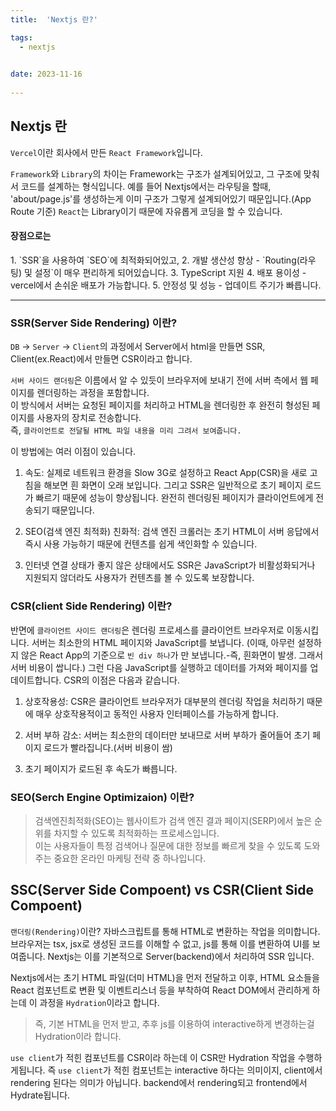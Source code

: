 ```yaml
---
title:  'Nextjs 란?'

tags:
  - nextjs
  

date: 2023-11-16
 
---
```


## Nextjs 란

`Vercel`이란 회사에서 만든 `React Framework`입니다.

`Framework`와 `Library`의 차이는 Framework는 구조가 설계되어있고, 그 구조에 맞춰서 코드를 설계하는 형식입니다.
예를 들어 Nextjs에서는 라우팅을 할때, 'about/page.js'를 생성하는게 이미 구조가 그렇게 설계되어있기 때문입니다.(App Route 기준)
`React`는 Library이기 때문에 자유롭게 코딩을 할 수 있습니다.

<h4>장점으로는 <br/></h4>
1. `SSR`을 사용하여 `SEO`에 최적화되어있고,
2. 개발 생산성 향상 - `Routing(라우팅) 및 설정`이 매우 편리하게 되어있습니다.
3. TypeScript 지원
4. 배포 용이성 - vercel에서 손쉬운 배포가 가능합니다.
5. 안정성 및 성능 - 업데이트 주기가 빠릅니다.

---


### SSR(Server Side Rendering) 이란?

`DB` -> `Server` -> `Client`의 과정에서 Server에서 html을 만들면 SSR, Client(ex.React)에서 만들면 CSR이라고 합니다.

`서버 사이드 랜더링`은 이름에서 알 수 있듯이 브라우저에 보내기 전에 서버 측에서 웹 페이지를 렌더링하는 과정을 포함합니다.<br/>
이 방식에서 서버는 요청된 페이지를 처리하고 HTML을 렌더링한 후 완전히 형성된 페이지를 사용자의 장치로 전송합니다. <br/>
즉, `클라이언트로 전달될 HTML 파일 내용을 미리 그려서 보여줍니다.`

이 방법에는 여러 이점이 있습니다.

1. 속도: 실제로 네트워크 환경을 Slow 3G로 설정하고 React App(CSR)을 새로 고침을 해보면 흰 화면이 오래 보입니다.
그리고 SSR은 일반적으로 초기 페이지 로드가 빠르기 때문에 성능이 향상됩니다. 완전히 렌더링된 페이지가 클라이언트에게 전송되기 때문입니다.

2. SEO(검색 엔진 최적화) 친화적: 검색 엔진 크롤러는 초기 HTML이 서버 응답에서 즉시 사용 가능하기 때문에 컨텐츠를 쉽게 색인화할 수 있습니다.

3. 인터넷 연결 상태가 좋지 않은 상태에서도 SSR은 JavaScript가 비활성화되거나 지원되지 않더라도 사용자가 컨텐츠를 볼 수 있도록 보장합니다.


### CSR(client Side Rendering) 이란?

반면에 `클라이언트 사이드 랜더링`은 렌더링 프로세스를 클라이언트 브라우저로 이동시킵니다. 
서버는 최소한의 HTML 페이지와 JavaScript를 보냅니다.
(이때, 아무런 설정하지 않은 React App의 기준으로 `빈 div 하나`가 만 보냅니다.-즉, 흰화면이 발생. 그래서 서버 비용이 쌉니다.)
그런 다음 JavaScript를 실행하고 데이터를 가져와 페이지를 업데이트합니다. 
CSR의 이점은 다음과 같습니다.

1. 상호작용성: CSR은 클라이언트 브라우저가 대부분의 렌더링 작업을 처리하기 때문에 매우 상호작용적이고 동적인 사용자 인터페이스를 가능하게 합니다.

2. 서버 부하 감소: 서버는 최소한의 데이터만 보내므로 서버 부하가 줄어들어 초기 페이지 로드가 빨라집니다.(서버 비용이 쌈)

3. 초기 페이지가 로드된 후 속도가 빠릅니다.


### SEO(Serch Engine Optimizaion) 이란?

>검색엔진최적화(SEO)는 웹사이트가 검색 엔진 결과 페이지(SERP)에서 높은 순위를 차지할 수 있도록 최적화하는 프로세스입니다.<br/>
>이는 사용자들이 특정 검색어나 질문에 대한 정보를 빠르게 찾을 수 있도록 도와주는 중요한 온라인 마케팅 전략 중 하나입니다.


## SSC(Server Side Compoent) vs CSR(Client Side Compoent)

`랜더링(Rendering)`이란? 자바스크립트를 통해 HTML로 변환하는 작업을 의미합니다.
브라우저는 tsx, jsx로 생성된 코드를 이해할 수 없고, js를 통해 이를 변환하여 UI를 보여줍니다.
Nextjs는 이를 기본적으로 Server(backend)에서 처리하여 SSR 입니다.

Nextjs에서는 초기 HTML 파일(더미 HTML)을 먼저 전달하고 이후, 
HTML 요소들을 React 컴포넌트로 변환 및 이벤트리스너 등을 부착하여 React DOM에서 관리하게 하는데 이 과정을 `Hydration`이라고 합니다.

>즉, 기본 HTML을 먼저 받고, 추후 js를 이용하여 interactive하게 변경하는걸 Hydration이라 합니다.

`use client`가 적힌 컴포넌트를 CSR이라 하는데 이 CSR만 Hydration 작업을 수행하게됩니다.
즉 `use client`가 적힌 컴포넌트는 interactive 하다는 의미이지, client에서 rendering 된다는 의미가 아닙니다.
backend에서 rendering되고 frontend에서 Hydrate됩니다.